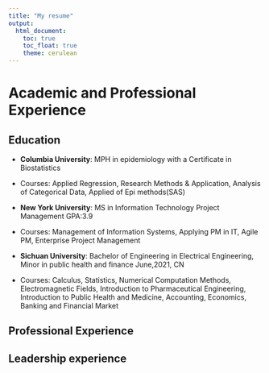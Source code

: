 ```yaml
---
title: "My resume"
output: 
  html_document:
    toc: true
    toc_float: true
    theme: cerulean
---
```

# Academic and Professional Experience

## Education
- **Columbia University**: MPH in epidemiology with a Certificate in Biostatistics 
- Courses: Applied Regression, Research Methods & Application, Analysis of Categorical Data, Applied of Epi methods(SAS)

- **New York University**: MS in Information Technology Project Management GPA:3.9 
- Courses: Management of Information Systems, Applying PM in IT, Agile PM, Enterprise Project Management

- **Sichuan University**: Bachelor of Engineering in Electrical Engineering, Minor in public health and finance June,2021, CN
- Courses: Calculus, Statistics, Numerical Computation Methods, Electromagnetic Fields, Introduction to Pharmaceutical Engineering, Introduction to Public Health and Medicine, Accounting, Economics, Banking and Financial Market

## Professional Experience


## Leadership experience

